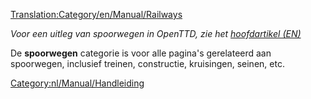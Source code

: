 [[Translation:Category/en/Manual/Railways]]
{{nl/Vertaling|Category:en/Manual/Railways|70}}


''Voor een uitleg van spoorwegen in OpenTTD, zie het [[en/Manual/Base Set/Railways|hoofdartikel (EN)]]''

De '''spoorwegen''' categorie is voor alle pagina's gerelateerd aan spoorwegen, inclusief treinen, constructie, kruisingen, seinen, etc.

[[Category:nl/Manual/Handleiding]]